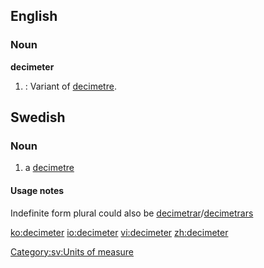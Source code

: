 ==English==

===Noun===
'''decimeter'''

# {{US}}: Variant of [[decimetre]].

==Swedish==
===Noun===
{{sv-noun-irreg-c|2=decimetern|3=decimeter|4=decimeterna}}
#a [[decimetre]]

====Usage notes====
Indefinite form plural could also be [[decimetrar]]/[[decimetrars]]

[[Category:sv:Units of measure]]

[[ko:decimeter]]
[[io:decimeter]]
[[vi:decimeter]]
[[zh:decimeter]]